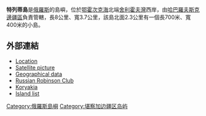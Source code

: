 '''特列蒂島'''是[[俄羅斯|俄羅斯]]的島嶼，位於[[鄂霍次克海|鄂霍次克海]]北端[[舍利霍夫灣|舍利霍夫灣]]西岸，由[[哈巴羅夫斯克邊疆區|哈巴羅夫斯克邊疆區]]負責管轄，長8公里、寬3.7公里，該島北面2.3公里有一個長700米、寬400米的小島。

==外部連結==
* [http://worldmaps.web.infoseek.co.jp/russia_guide.htm Location] {{Wayback|url=http://worldmaps.web.infoseek.co.jp/russia_guide.htm |date=20080109202105 }}
* [http://travelingluck.com/Europe/Russia/Koryakskiy+Avtonomnyy+Okrug/_2120467_Ostrov+Tretiy.html#invest Satellite picture] {{Wayback|url=http://travelingluck.com/Europe/Russia/Koryakskiy+Avtonomnyy+Okrug/_2120467_Ostrov+Tretiy.html#invest |date=20190913023533 }}
* [http://land.worldcitydb.com/ostrov_tretiy_4233619.html Geographical data]{{dead link|date=2018年1月 |bot=InternetArchiveBot |fix-attempted=yes }}
* [https://web.archive.org/web/20110826064620/http://rk3aw.narod.ru/WWDXAH/Europe/Russia/RUSSIAN_ROBINSON_AWARD.htm Russian Robinson Club]
* [http://land.worldcitydb.com/koryakia_in_russian_federation_state.html Koryakia] {{Wayback|url=http://land.worldcitydb.com/koryakia_in_russian_federation_state.html |date=20081206062017 }}
* [http://kazaasearch.narod.ru/ Island list] {{Wayback|url=http://kazaasearch.narod.ru/ |date=20190913023528 }}

{{Russia-geo-stub}}

{{coord|61|34|N|162|34|E|display=title|region:RU_type:isle_source:GNS-enwiki}}

[[Category:俄羅斯島嶼|Category:俄羅斯島嶼]]
[[Category:堪察加边疆区岛屿|Category:堪察加边疆区岛屿]]